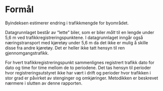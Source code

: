 # Formål

Byindeksen estimerer endring i trafikkmengde for byområdet. 

Datagrunnlaget består av "lette" biler, som er biler *målt* til en lengde under 5,6 m ved trafikkregistreringspunktene. I datagrunnlaget inngår også næringstransport med kjøretøy under 5,6 m da det ikke er mulig å skille disse fra andre kjøretøy. Det er heller ikke tatt hensyn til ren gjennomgangstrafikk. 

For hvert trafikkregistreringspunkt sammenlignes registrert trafikk dato for dato og time for time mellom de to periodene. Det tas hensyn til perioder hvor registreringsutstyret ikke har vært i drift og perioder hvor trafikken i stor grad er påvirket av stenginger og omkjøringer. Metodikken er beskrevet nærmere i slutten av denne rapporten.